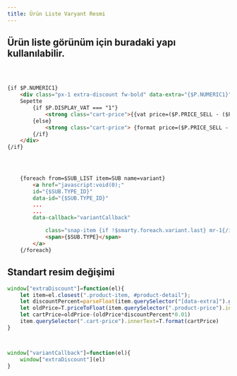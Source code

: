 ```yaml
---
title: Ürün Liste Varyant Resmi
---
```

## Ürün liste görünüm için buradaki yapı kullanılabilir. 
```html title="smarty"



{if $P.NUMERIC1}                                                
    <div class="px-1 extra-discount fw-bold" data-extra="{$P.NUMERIC1}">
    Sepette
        {if $P.DISPLAY_VAT === "1"}
            <strong class="cart-price">{{vat price=($P.PRICE_SELL - ($P.PRICE_SELL * $P.NUMERIC1/100)) vat=$P.VAT}}</strong> {$P.TARGET_CURRENCY}
        {else}
            <strong class="cart-price"> {format price=($P.PRICE_SELL - ($P.PRICE_SELL * $P.NUMERIC1/100))}</strong> {$P.TARGET_CURRENCY} +{#vat#}
        {/if}
    </div>
{/if}




    {foreach from=$SUB_LIST item=SUB name=variant}
        <a href="javascript:void(0);"
        id="{$SUB.TYPE_ID}"
        data-id="{$SUB.TYPE_ID}"
        ...
        ...
        data-callback="variantCallback"

            class="snap-item {if !$smarty.foreach.variant.last} mr-1{/if} border p-1 sub-button-item{if $SUB.TYPE_ID == $SELECTED && $IS_DEFAULT_VARIANT_ACTIVE|default:1 == 1} selected{/if}{if $SUB.IN_STOCK == false && $NEGATIVE_STOCK == 0} passive{/if}">
            <span>{$SUB.TYPE}</span>
        </a>
    {/foreach}
```




## Standart resim değişimi
```javascript title="javascript ürün liste"
window["extraDiscount"]=function(el){
    let item=el.closest(".product-item, #product-detail");
    let discountPercent=parseFloat(item.querySelector("[data-extra]").getAttribute("data-extra"));
    let oldPrice=T.priceToFloat(item.querySelector(".product-price").innerText);
    let cartPrice=oldPrice-(oldPrice*discountPercent*0.01)
    item.querySelector(".cart-price").innerText=T.format(cartPrice)
}



window["variantCallback"]=function(el){
    window["extraDiscount"](el)
}

``` 


